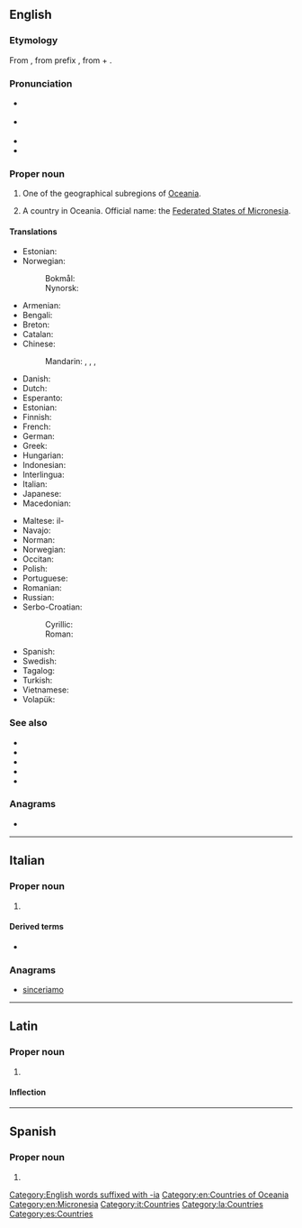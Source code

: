 {{also|micronesia|micronésia|Micronésia}}
==English==

===Etymology===
From {{etyl|grc|en}} {{m|grc|μικρονήσος||small island}}, from prefix {{m|grc|μικρο-||[[micro-]]}}, from {{m|grc|μικρός||small, mimimum}} + {{m|grc|νήσος||island}}.

===Pronunciation===
{{wikipedia}}
{{wikipedia|Federated States of Micronesia}}
* {{a|UK}} {{IPA|/ˌmaɪ.kɹəʊˈniː.zi.ə/|/ˌmaɪ.kɹəʊˈniː.ʒə/|/ˌmaɪ.kɹəʊˈniː.ʃə/|lang=en}}
* {{a|US}} {{IPA|/ˌmaɪ.kɹoʊˈniː.ʒə/|/ˌmaɪ.kɹoʊˈniː.zi.ə/|lang=en}}
* {{audio|en-us-Micronesia.ogg|Audio (US)|lang=en}}
* {{rhymes|iːʒə|lang=en}}

===Proper noun===
{{en-proper noun}}

# One of the geographical subregions of [[Oceania]].
# {{senseid|en|Q702}}A country in Oceania. Official name: the [[Federated States of Micronesia]].

====Translations====
{{trans-top|geographical region}}
* Estonian: {{t|et|Mikroneesia}}
* Norwegian:
*: Bokmål: {{t|nb|Mikronesia}}
*: Nynorsk: {{t+|nn|Mikronesia}}
{{trans-mid}}
{{trans-bottom}}

{{trans-top|id=Q702|country}}
* Armenian: {{t|hy|Միկրոնեզիա}}
* Bengali: {{t|bn|মাইক্রোনেশিয়া|tr=ma'ikroneshiya}}
* Breton: {{t|br|Mikronezia}}
* Catalan: {{t|ca|Micronèsia|f}}
* Chinese:
*: Mandarin: {{t+|cmn|密克羅尼西亞|sc=Hani}}, {{t+|cmn|密克罗尼西亚|tr=Mìkèluóníxīyà|sc=Hani}}, {{t|cmn|米克羅尼西亞|sc=Hani}}, {{t|cmn|米克罗尼西亚|tr=Mìkèluóníxīyà|sc=Hani}}
* Danish: {{t+|da|Mikronesien}}
* Dutch: {{t+|nl|Micronesia}}
* Esperanto: {{t|eo|Mikronezio}}
* Estonian: {{t|et|Mikroneesia}}
* Finnish: {{t+|fi|Mikronesia}}
* French: {{t+|fr|Micronésie}}
* German: {{t+|de|Mikronesien}}
* Greek: {{t+|el|Μικρονησία|f}}
* Hungarian: {{t+|hu|Mikronézia}}
* Indonesian: {{t|id|Mikronesia}}
* Interlingua: {{t|ia|Micronesia}}
* Italian: {{t|it|Micronesia}}
* Japanese: {{t|ja|ミクロネシア|tr=Mikuroneshia}}
* Macedonian: {{t|mk|Микронезија|f|tr=Mikronézija}}
{{trans-mid}}
* Maltese: il-{{t|mt|Mikronesja}}
* Navajo: {{t|nv|Eʼeʼaahjí Tónteel bikáaʼgi Kéyah Yázhí dah Ndaaʼeełgo Ałhidadiidzooígíí}}
* Norman: {{t|nrf|Micronésie|f}}
* Norwegian: {{t|no|Mikronesiaføderasjonen}}
* Occitan: {{t+|oc|Micronesia|f}}
* Polish: {{t+|pl|Mikronezja}}
* Portuguese: {{t+|pt|Micronésia}}
* Romanian: {{t|ro|Micronezia|f}}
* Russian: {{t+|ru|Микроне́зия|f|tr=Mikronɛ́zija}}
* Serbo-Croatian:
*: Cyrillic: {{t|sh|Микронезија|f}}
*: Roman: {{t+|sh|Mikronezija|f}}
* Spanish: {{t+|es|Micronesia}}
* Swedish: {{t+|sv|Mikronesien}}
* Tagalog: {{t|tl|Mikpuluan}}
* Turkish: {{t+|tr|Mikronezya}}
* Vietnamese: {{t|vi|Mai-crô-nê-xi-a}}
* Volapük: {{t+|vo|Smala-Seanuäns}}
{{trans-bottom}}

===See also===
* {{l|en|Palikir}}
* {{l|en|Austronesia}}
* {{l|en|Appendix:Countries of the world|Countries of the world}}
* {{l|en|Melanesia}}
* {{l|en|Polynesia}}

===Anagrams===
* {{anagrams|en|acrimonies|anisomeric|carmoisine}}

[[Category:English words suffixed with -ia]]
[[Category:en:Countries of Oceania]]
[[Category:en:Micronesia]]

----

==Italian==
{{wikipedia|lang=it}}

===Proper noun===
{{it-proper noun|g=f}}

# {{l|en|Micronesia}}

====Derived terms====
* {{l|it|micronesiano}}

===Anagrams===
* [[sinceriamo#Italian|sinceriamo]]

[[Category:it:Countries]]

----

==Latin==
{{wikipedia|lang=la}}

===Proper noun===
{{la-proper noun|Micronēsia|Micronēsiae|f|first}}

# {{lb|la|New Latin}} {{l|en|Micronesia}}

====Inflection====
{{la-decl-1st|loc=1|num=sg|Micronēsi}}

[[Category:la:Countries]]

----

==Spanish==
{{wikipedia|lang=es}}

===Proper noun===
{{es-proper noun|f}}

# {{l|en|Micronesia}}

[[Category:es:Countries]]